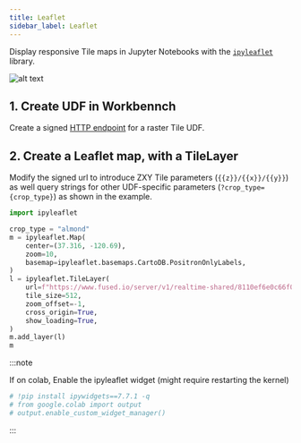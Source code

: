 ```yaml
---
title: Leaflet
sidebar_label: Leaflet
---
```



Display responsive Tile maps in Jupyter Notebooks with the [`ipyleaflet`](https://ipyleaflet.readthedocs.io/en/latest/) library.

![alt text](https://fused-magic.s3.us-west-2.amazonaws.com/docs_assets/gifs/leaflet.gif)

## 1. Create UDF in Workbennch

Create a signed [HTTP endpoint](/core-concepts/run/#http-requests) for a raster Tile UDF.

## 2. Create a Leaflet map, with a TileLayer

Modify the signed url to introduce ZXY Tile parameters (`{{z}}/{{x}}/{{y}}`) as well query strings for other UDF-specific parameters (`?crop_type={crop_type}`) as shown in the example.

```python showLineNumbers
import ipyleaflet

crop_type = "almond"
m = ipyleaflet.Map(
    center=(37.316, -120.69),
    zoom=10,
    basemap=ipyleaflet.basemaps.CartoDB.PositronOnlyLabels,
)
l = ipyleaflet.TileLayer(
    url=f"https://www.fused.io/server/v1/realtime-shared/8110ef6e0c66f07f0c73f39843db27ece3960f98f268f38ef2f79f3623faae01/run/tiles/{{z}}/{{x}}/{{y}}?crop_type={crop_type}",
    tile_size=512,
    zoom_offset=-1,
    cross_origin=True,
    show_loading=True,
)
m.add_layer(l)
m
```

:::note

If on colab, Enable the ipyleaflet widget (might require restarting the kernel)

```python showLineNumbers
# !pip install ipywidgets==7.7.1 -q
# from google.colab import output
# output.enable_custom_widget_manager()
```
:::
